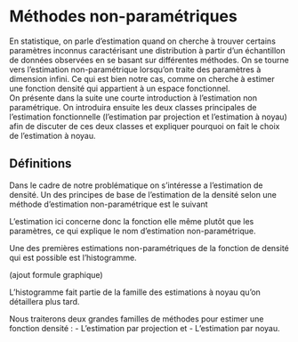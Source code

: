# Méthodes non-paramétriques

  \hspace*{0.5cm} En statistique, on parle d'estimation quand on cherche à trouver certains paramètres inconnus caractérisant une distribution à partir d'un échantillon de données observées en se basant sur différentes méthodes.
On se tourne vers l'estimation non-paramétrique lorsqu'on traite des paramètres à dimension infini. Ce qui est bien notre cas, comme on cherche à estimer une fonction densité qui appartient à un espace fonctionnel.  
 \hspace*{0.5cm} On présente dans la suite une courte introduction
à l'estimation non paramétrique. On introduira ensuite les deux classes
principales de l'estimation fonctionnelle (l'estimation par projection
et l'estimation à noyau) afin de discuter de ces
deux classes et expliquer pourquoi on fait le choix de l'estimation à noyau.  


## Définitions

\begin{dfn}
    Estimation non-paramétrique :\newline
 L'estimation non-paramétrique vise à résoudre des problèmes d'estmation dans le cadre statistique où le modèle auquel on s'intéresse n'est pas décrit par un nombre fini de paramètres et dont chacun de ces paramètres ne permet pas de décrire la structure générale de la distribution des variables aléatoires.\newline Cela signifie qu'on utilise des modèles statistiques à dimension infini.
\end{dfn}

  Dans le cadre de notre problématique on s'intéresse a l'estimation de densité.\newline
  Un des principes de base de l'estimation de la densité selon une méthode d'estimation non-paramétrique est le suivant \newline
  
\begin{dfn}
Pour un échantillon d'observations quantitatives $X=\{X_1, \dots,X_n\}$ de variables aléatoires i.i.d admettant une densité $f= F'$. Supposons que $f \in \mathcal F$ où $\mathcal{F}$ est un espace fonctionnel. On cherche à estimer la fonction de densité inconnue $f$ à partir de ces observations.\newline
On notera $\hat f_n$ l'estimateur de f.\newline
On se trouve donc avec le modèle suivant $\{\mathbb P=\mathbb P_f,~f \in \mathcal F\}$, 
tel que $\mathbb P_f$ est la mesure probabilté de la densité $f$.
\end{dfn}

  L'estimation ici concerne donc la fonction elle même plutôt que les paramètres, ce qui explique le nom d'estimation non-paramétrique.\newline
  

\begin{rem}  
- On notera dans la suite $\hat f$ l'estimateur de la vraie fonction $f$.  
- On considerera souvent les distances $L^p$ avec $p = 1,2$ ou $\infty$ .
\end{rem}
  
  Une des premières estimations non-paramétriques de la fonction de densité qui est possible est l'histogramme. 
  
  (ajout formule graphique)
  
  L'histogramme fait partie de la famille des estimations à noyau qu'on détaillera plus tard.  
  

Nous traiterons deux grandes familles de méthodes pour estimer une fonction densité : \newline
   \hspace*{0.5cm}  - L'estimation par projection et 
   \hspace*{0.5cm}  - L'estimation par noyau.
